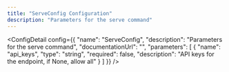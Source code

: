 ```yaml
---
title: "ServeConfig Configuration"
description: "Parameters for the serve command"
---
```



<ConfigDetail config={{
  "name": "ServeConfig",
  "description": "Parameters for the serve command",
  "documentationUrl": "",
  "parameters": [
    {
      "name": "api_keys",
      "type": "string",
      "required": false,
      "description": "API keys for the endpoint, if None, allow all"
    }
  ]
}} />

